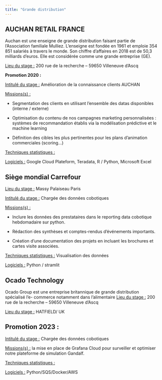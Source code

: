 ```yaml
---
title: "Grande distribution"
---
```


## **AUCHAN RETAIL FRANCE**

Auchan est une enseigne de grande distribution faisant partie de l'Association familiale Mulliez. L'enseigne est fondée en 1961 et emploie 354 851 salariés à travers le monde. Son chiffre d'affaires en 2018 est de 50,3 milliards d'euros. Elle est considérée comme une grande entreprise (GE).

[Lieu du stage :]{.underline} 200 rue de la recherche -- 59650 Villeneuve d'Ascq

**Promotion 2020 :**

[Intitulé du stage :]{.underline} Amélioration de la connaissance clients AUCHAN

[Missions(s) :]{.underline}

-   Segmentation des clients en utilisant l'ensemble des datas disponibles (interne / externe)

-   Optimisation du contenu de nos campagnes marketing personnalisées : systèmes de recommandation établis via la modélisation prédictive et le machine learning

-   Définition des cibles les plus pertinentes pour les plans d'animation commerciales (scoring...)

[Techniques statistiques :]{.underline}

[Logiciels :]{.underline} Google Cloud Plateform, Teradata, R / Python, Microsoft Excel

## **Siège mondial Carrefour**

[Lieu du stage :]{.underline} Massy Palaiseau Paris

[Intitulé du stage :]{.underline} Chargée des données cobotiques

[Missions(s) :]{.underline}

-   Inclure les données des prestataires dans le reporting data cobotique hebdomadaire sur python.

-   Rédaction des synthèses et comptes-rendus d'événements importants.

-   Création d'une documentation des projets en incluant les brochures et cartes visite associées.

[Techniques statistiques :]{.underline} Visualisation des données

[Logiciels :]{.underline} Python / stramlit

## **Ocado Technology**

Ocado Group est une entreprise britannique de grande distribution spécialisé l’e- commerce notamment dans l’alimentaire
[Lieu du stage :]{.underline} 200 rue de la recherche -- 59650 Villeneuve d'Ascq

[Lieu du stage :]{.underline} HATFIELD/ UK

## **Promotion 2023 :**

[Intitulé du stage :]{.underline} Chargée des données cobotiques

[Missions(s) :]{.underline} la mise en place de Grafana Cloud pour surveiller et optimiser notre plateforme de simulation Gandalf.

[Techniques statistiques :]{.underline} 

[Logiciels :]{.underline} Python/SQS/Docker/AWS
